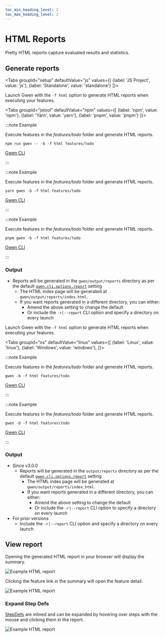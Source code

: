 ```yaml
--- 
toc_min_heading_level: 2
toc_max_heading_level: 2
---
```



# HTML Reports

Pretty HTML reports capture evaluated results and statistics.

## Generate reports

<Tabs
  groupId="setup"
  defaultValue="js"
  values={[
    {label: 'JS Project', value: 'js'},
    {label: 'Standalone', value: 'standalone'}
  ]}>

<TabItem value="js">

Launch Gwen with the `-f html` option to generate HTML reports when executing your features.

<Tabs
  groupId="jstool"
  defaultValue="npm"
  values={[
    {label: 'npm', value: 'npm'},
    {label: 'Yarn', value: 'yarn'},
    {label: 'pnpm', value: 'pnpm'}
  ]}>

<TabItem value="npm">

:::note Example

Execute features in the *features/todo* folder and generate HTML reports.

```shell
npm run gwen -- -b -f html features/todo
```

[Gwen CLI](/docs/cli)

:::

</TabItem>
<TabItem value="yarn">

:::note Example

Execute features in the *features/todo* folder and generate HTML reports.

```shell
yarn gwen -b -f html features/todo
```

[Gwen CLI](/docs/cli)

:::

</TabItem>
<TabItem value="pnpm">

:::note Example

Execute features in the *features/todo* folder and generate HTML reports.

```shell
pnpm gwen -b -f html features/todo
```

[Gwen CLI](/docs/cli)

:::

</TabItem>
</Tabs>

### Output

- Reports will be generated in the `gwen/output/reports` directory as per the default [`gwen.cli.options.report`](/docs/settings/reference#gwen-cli-options-report) setting
  - The HTML index page will be generated at `gwen/output/reports/index.html`.
  - If you want reports generated in a different directory, you can either:
    - Amend the above setting to change the default
    - Or include the `-r|--report` CLI option and specify a directory on every launch

</TabItem>

<TabItem value="standalone">

Launch Gwen with the `-f html` option to generate HTML reports when executing your features.

<Tabs
  groupId="os"
  defaultValue="linux"
  values={[
    {label: 'Linux', value: 'linux'},
    {label: 'Windows', value: 'windows'},
  ]}>

<TabItem value="linux">

:::note Example

Execute features in the *features/todo* folder and generate HTML reports.

```shell
gwen -b -f html features/todo
```

[Gwen CLI](/docs/cli)

:::

</TabItem>

<TabItem value="windows">

:::note Example

Execute features in the *features/todo* folder and generate HTML reports.

```shell
gwen -b -f html features\todo
```

[Gwen CLI](/docs/cli)

:::

</TabItem>

</Tabs>

### Output

- Since <Link to="https://github.com/gwen-interpreter/gwen-web/releases/tag/v3.0.0">v3.0.0</Link>
  - Reports will be generated in the `output/reports` directory as per the default [`gwen.cli.options.report`](/docs/settings/reference#gwen-cli-options-report) setting
    - The HTML index page will be generated at `gwen/output/reports/index.html`.
    - If you want reports generated in a different directory, you can either:
      - Amend the above setting to change the default
      - Or include the `-r|--report` CLI option to specify a directory on every launch
- For prior versions
  - Include the `-r|--report` CLI option and specify a directory on every launch

</TabItem>

</Tabs>

## View report

Opening the generated HTML report in your browser will display the summary.

![Example HTML report](/img/reports/sample-html-report-summary.png)

Clicking the feature link in the summary will open the feature detail.

![Example HTML report](/img/reports/sample-html-report-detail.png)

### Expand Step Defs

[StepDefs](/docs/meta#stepdefs) are inlined and can be expanded by hovering over steps with the mouse and clicking them in the report.

![Example HTML report](/img/reports/sample-html-report-expanded.png)

